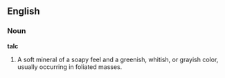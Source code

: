 ==English==

===Noun===

'''talc'''

#A soft mineral of a soapy feel and a greenish, whitish, or grayish color, usually occurring in foliated masses.